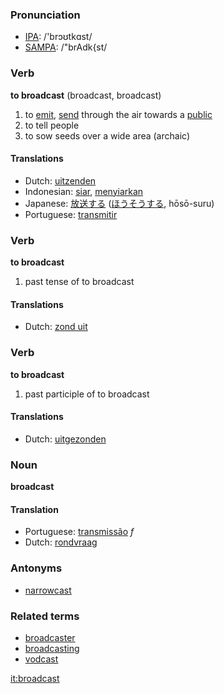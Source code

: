 === Pronunciation ===
*[[w:IPA|IPA]]: /'brɔʊtkɑst/
*[[w:SAMPA|SAMPA]]: /"brAdk{st/
=== Verb ===
'''to broadcast''' (broadcast, broadcast)

# to [[emit]], [[send]] through the air towards a [[public]]
# to tell people
# to sow seeds over a wide area (archaic)

==== Translations ====
*Dutch: [[uitzenden]]
*Indonesian: [[siar]], [[siar|menyiarkan]]
*Japanese: [[放送]]する ([[ほうそう]]する, hōsō-suru)
*Portuguese: [[transmitir]]

=== Verb ===
'''to broadcast'''

# past tense of to broadcast

==== Translations ====
*Dutch: [[zond uit]]

=== Verb ===
'''to broadcast'''

# past participle of to broadcast

==== Translations ====
*Dutch: [[uitgezonden]]

=== Noun ===
'''broadcast'''

==== Translation ====
*Portuguese: [[transmissão]] ''f''
*Dutch: [[rondvraag]]

===Antonyms===
*[[narrowcast]]

===Related terms===
*[[broadcaster]]
*[[broadcasting]]
*[[vodcast]]

[[it:broadcast]]